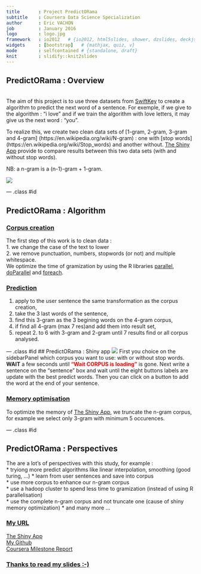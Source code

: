 ```yaml
---
title       : Project PredictORama
subtitle    : Coursera Data Science Specialization
author      : Eric VACHON
job         : January 2016
logo        : logo.jpg
framework   : io2012   # {io2012, html5slides, shower, dzslides, deckjs...}
widgets     : [bootstrap]   # {mathjax, quiz, v}
mode        : selfcontained # {standalone, draft}
knit        : slidify::knit2slides
--- 
```

<style>
aside.gdbar {
  height: 200px;
  width: 410px;
}
aside.gdbar img {
  width: 390px;
  height: 180px;
}

</style>

<!--
https://cran.r-project.org/bin/windows/Rtools/Rtools33.exe

library(devtools)
install_github('ramnathv/slidify', 'ramnathv')
install_github('ramnathv/slidifyLibraries', 'ramnathv')
-------------------------------------------------------------------------
options(rpubs.upload.method = "internal") 
library(slidify)
setwd("D:\\_GIT_\\Capston_Project")
slidify("slides.Rmd")
publish(title = 'Project PredictORama', 'slides.html', host = 'rpubs') 
This is the Capston project of the Coursera data scientist specialization done by Eric VACHON.
-------------------------------------------------------------------------
in libraries/frameworks/io2012/css/default.css

aside.gdbar {
  height: 200px;
  width: 410px;

aside.gdbar img {
  width: 390px;
  height: 180px;
-------------------------------------------------------------------------
.Rprofile put options(rpubs.upload.method = "internal") 

-->


## PredictORama : Overview
<br>
The aim of this project is to use three datasets from  [SwiftKey](https://d396qusza40orc.cloudfront.net/dsscapstone/dataset/Coursera-SwiftKey.zip) to create a algorithm to predict the next word of a sentence. 
For exemple, if we give to the algorithm : "i love" and if we train the algorithm with love letters, it may give us the next word : "you".

To realize this, we create two clean data sets of [1-gram, 2-gram, 3-gram and 4-gram] (https://en.wikipedia.org/wiki/N-gram) : one with [stop words] (https://en.wikipedia.org/wiki/Stop_words) and another without. [The Shiny App](https://ervachon.shinyapps.io/Capston_Project) provide to compare results between this two data sets (with and without stop words).  

NB: a n-gram is a (n-1)-gram + 1-gram.   

![](./assets/img/1-4gram.png)  

--- .class #id 

##  PredictORama : Algorithm  
### <u>Corpus creation</u>
The first step of this work is to clean data :  
1. we change the case of the text to lower  
2. we remove punctuation, numbers, stopwords (or not)  and multiple whitespace.    
We optimize the time of gramization by using the R libraries [parallel](https://stat.ethz.ch/R-manual/R-devel/library/parallel/doc/parallel.pdf), [doParallel](https://cran.r-project.org/web/packages/doParallel/index.html) and [foreach](https://cran.r-project.org/web/packages/foreach/index.html).

### <u>Prediction</u>
1. apply to the user sentence the same transformation as the corpus creation,
2. take the 3 last words of the sentence,
3. find this 3-gram as the 3 begining words on the 4-gram corpus,
4. if find all 4-gram (max 7 res)and add them into result set,
5. repeat 2. to 6 with 3-gram and 2-gram until 7 results find or all corpus analysed.

--- .class #id 
##  PredictORama : Shiny app
[![](./assets/img/PredictORama2.png)](https://ervachon.shinyapps.io/Capston_Project)
First you choice on the sidebarPanel which corpus you want to use: with or without stop words. **WAIT** a few seconds until <font color="red">**"Wait CORPUS is loading"**</font> is gone. Next write a sentence on the "sentence" box and wait until the eight buttons labels are update with the best predict words. Then you can click on a button to add the word at the end of your sentence. 

### <u>Memory optimisation</u>
To optimize the memory of [The Shiny App](https://ervachon.shinyapps.io/Capston_Project), we truncate the n-gram corpus, for example  we select only 3-gram with minimum 5 occurences.

--- .class #id  

##  PredictORama : Perspectives

The are a lot's of perspectives with this study, for example :  
* tryiong more predict algorithms like linear interpolation, smoothing (good turing, ...) 
* learn from user sentences and save into corpus  
* use more corpus to enhance our n-gram corpus  
* use a hadoop cluster to spend less time to gramization (instead of using R parallelisation)  
* use the complete n-gram corpus and not truncate one (cause of shiny memory optimization)
* and many more ...

### <u>My URL</u>
[The Shiny App](https://ervachon.shinyapps.io/Capston_Project)  
[My Github](https://github.com/ervachon/Capston_Project)  
[Coursera Milestone Report](http://rpubs.com/ervachon/139299)
<br>  

### <u>Thanks to read my slides :-)</u>

